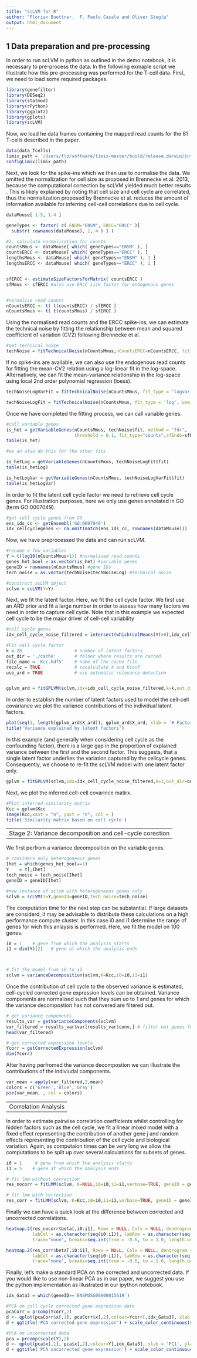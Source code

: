 ```yaml
---
title: "scLVM for R"
author: "Florian Buettner,  F. Paolo Casale and Oliver Stegle"
output: html_document
---
```


1 Data preparation and pre-processing
---
In order to run scLVM in python as outlined in the demo notebook, it is necessary to pre-process the data. In the following exmaple script we illustrate how this pre-processing was performed for the T-cell data.
First, we need to load some required packages.

```r
library(genefilter)
library(DESeq2)
library(statmod)
library(rPython)
library(ggplot2)
library(gplots)
library(scLVM)
```

Now, we load he data frames containing the mapped read counts for the 81 T-cells described in the paper.
```r
data(data_Tcells)
limix_path = '/Users/flo/software/limix-master/build/release.darwin/interfaces/python'
configLimix(limix_path)
```

Next, we look for the spike-ins which we then use to normalise the data. We omitted the normalization for cell size as proposed in Brennecke et al. 2013, because the computational correction by scLVM yielded much better results . This is likely explained by noting that cell size and cell cycle are correlated, thus the normalization proposed by Brennecke et al. reduces the amount of information available for inferring cell-cell correlations due to cell cycle.

```r
dataMouse[ 1:5, 1:4 ]

geneTypes <- factor( c( ENSM="ENSM", ERCC="ERCC" )[
  substr( rownames(dataMouse), 1, 4 ) ] )

#2. calculate normalisation for counts
countsMmus <- dataMouse[ which( geneTypes=="ENSM" ), ]
countsERCC <- dataMouse[ which( geneTypes=="ERCC" ), ]
lengthsMmus <- dataMouse[ which( geneTypes=="ENSM" ), 1 ]
lengthsERCC <- dataMouse[ which( geneTypes=="ERCC" ), 1 ]


sfERCC <- estimateSizeFactorsForMatrix( countsERCC )
sfMmus <- sfERCC #also use ERCC size factor for endogenous genes


#normalise read counts
nCountsERCC <- t( t(countsERCC) / sfERCC )
nCountsMmus <- t( t(countsMmus) / sfERCC )

```

Using the normalised read counts and the ERCC spike-ins, we can estimate the technical noise by fitting the relationship between mean and squared coefficient of variation (CV2) following Brennecke et al.

```r
#get technical noise
techNoise = fitTechnicalNoise(nCountsMmus,nCountsERCC=nCountsERCC, fit_type = 'counts')  

```

If no spike-ins are available, we can also use the endogenous read counts for fitting the mean-CV2 relation using a log-linear fit in the log-space. Alternatively, we can fit the mean-variance relationship in the log-space using local 2nd order polynomial regression (loess).

```r
techNoiseLogVarFit = fitTechnicalNoise(nCountsMmus, fit_type = 'logvar', use_ERCC = FALSE) 

techNoiseLogFit = fitTechnicalNoise(nCountsMmus, fit_type = 'log', use_ERCC = FALSE) 

```

Once we have completed the fitting process, we can call variable genes.

```r
#call variable genes
is_het = getVariableGenes(nCountsMmus, techNoise$fit, method = "fdr", 
                          threshold = 0.1, fit_type="counts",sfEndo=sfMmus, sfERCC=sfERCC)
table(is_het)

#we an also do this for the other fits

is_hetLog = getVariableGenes(nCountsMmus, techNoiseLogFit$fit)
table(is_hetLog)

is_hetLogVar = getVariableGenes(nCountsMmus, techNoiseLogVarFit$fit)
table(is_hetLogVar)

``` 


In order to fit the latent cell cycle factor we need to retrieve cell cycle genes. For illustration purposes, here we only use genes annotated in GO (term GO:0007049).

```r

#get cell cycle genes from GO 
ens_ids_cc <- getEnsembl('GO:0007049')
idx_cellcyclegenes <- na.omit(match(ens_ids_cc, rownames(dataMouse)))
```


Now, we have preprocessed the data and can run scLVM.
```r


#rename a few variables
Y = t(log10(nCountsMmus+1)) #normalised read counts
genes_het_bool = as.vector(is_het) #variable genes
geneID = rownames(nCountsMmus) #gene IDs
tech_noise = as.vector(techNoise$techNoiseLog) #technical noise

#construct scLVM object
sclvm = scLVM(Y=Y)
```

Next, we fit the latent factor. Here, we fit the cell cycle factor. We first use an ARD prior and fit a large number in order to assess how many factors we need in order to capture cell cycle. Note that in this example we expected cell cycle to be the major driver of cell-cell variability

```r
#cell cycle genes
idx_cell_cycle_noise_filtered = intersect(which(colMeans(Y)>0),idx_cellcyclegenes)

#Fit cell cycle factor
k = 20                    # number of latent factors
out_dir = './cache'       # folder where results are cached
file_name = 'Kcc.hdf5'    # name of the cache file
recalc = TRUE             # recalculate X and Kconf
use_ard = TRUE            # use automatic relevance detection


gplvm_ard = fitGPLVM(sclvm,idx=idx_cell_cycle_noise_filtered,k=k,out_dir=out_dir,file_name=file_name,recalc=recalc, use_ard=use_ard)
```


In order to establish the number of latent factors used to model the cell-cell covariance we plot the variance contributions of the individual latent factors.

```r
plot(seq(1, length(gplvm_ard$X_ard)), gplvm_ard$X_ard, xlab = '# Factor', ylab = 'Variance explained')
title('Variance explained by latent factors')
```

In this example (and generally when considering cell cycle as the confounding factor), there is a large gap in the proportion of explained variance between the first and the second factor. This suggests, that a single latent factor underlies the variation captured by the cellcycle genes. Consequently, we choose to re-fit the scLVM mdoel with one latent factor only.

```r
gplvm = fitGPLVM(sclvm,idx=idx_cell_cycle_noise_filtered,k=1,out_dir=out_dir,file_name=file_name,recalc=TRUE, use_ard=FALSE)
```

Next, we plot the inferred cell-cell covarince matirx.

```r
#Plot inferred similarity matrix
Kcc = gplvm$Kcc
image(Kcc,xaxt = "n", yaxt = "n", col = )
title('Similarity matrix based on cell cycle')
```

---
Stage 2: Variance decomposition and cell-cycle corection
---

We first perfrom a variance decomposition on the variable genes.

```r
# considers only heterogeneous genes
Ihet = which(genes_het_bool==1)
Y    = Y[,Ihet]
tech_noise = tech_noise[Ihet]
geneID = geneID[Ihet]

#new instance of sclvm with heterogeneous genes only
sclvm = scLVM(Y=Y,geneID=geneID,tech_noise=tech_noise)
```

The computation time for the next step can be substantial. If large datasets are considerd, it may be advisable to distribute these calculations on a high performance compute cluster. In this case i0 and i1 determine the range of genes for wich this anlaysis is performed. Here, we fit the model on 100 genes.

```r
i0 = 1    # gene from which the analysis starts
i1 = dim(Y)[2]   # gene at which the analysis ends



# fit the model from i0 to i1
sclvm = varianceDecomposition(sclvm,K=Kcc,i0=i0,i1=i1)
```

Once the contribution of cell cycle to the observed variance is estimated, cell-cycled corrected gene expression levels can be obtained. Variance components are normalised such that they sum uo to 1 and genes for which the variance decompostion has not convered are filtered out.

```r

# get variance components
results_var = getVarianceComponents(sclvm)
var_filtered = results_var$var[results_var$conv,] # filter out genes for which vd has not converged
head(var_filtered)

# get corrected expression levels
Ycorr = getCorrectedExpression(sclvm)
dim(Ycorr)

```

After having perfromed the variance decompostion we can illustrate the contributions of the indiviudal components.

```r
var_mean = apply(var_filtered,2,mean)
colors = c('Green','Blue','Gray')
pie(var_mean, , col = colors)
```

---
Correlation Analysis
---
In order to estimate pairwise correlation coefficients whilst controlling for hidden factors such as the cell cycle, we fit a linear mixed model with a fixed effect representing the contribution of another gene j and random effects representing the contribution of the cell cycle and biological variation.
Again, as computaion times can be very long we allow the computations to be split up over several calculations for subsets of genes.

```r
i0 = 1     # gene from which the analysis starts
i1 = 5    # gene at which the analysis ends

# fit lmm without correction
res_nocorr = fitLMM(sclvm, K=NULL,i0=i0,i1=i1,verbose=TRUE, geneID = geneID)

# fit lmm with correction
res_corr = fitLMM(sclvm, K=Kcc,i0=i0,i1=i1,verbose=TRUE, geneID = geneID)

```

Finally we can have a quick look at the difference between corrected and uncorrected correlations.

```r

heatmap.2(res_nocorr$beta[,i0:i1], Rowv = NULL, Colv = NULL, dendrogram = "none",
          labCol = as.character(seq(i0:i1)), labRow = as.character(seq(i0:i1)),srtCol = 0, key=T,density.info = "none",
          trace="none", breaks=seq.int(from = -0.6, to = 1.0, length.out = 13), main = 'Without Correction')

heatmap.2(res_corr$beta[,i0:i1], Rowv = NULL, Colv = NULL, dendrogram = "none",
          labCol = as.character(seq(i0:i1)), labRow = as.character(seq(i0:i1)),srtCol = 0, key=T,density.info = "none",
          trace="none", breaks=seq.int(from = -0.6, to = 1.0, length.out = 13), main = 'With Correction')
```

Finally, let's make a standard PCA on the corrected and uncorrected data. If you would like to use non-linear PCA as in our paper, we suggest you use the python implementation as illustrated in our ipython notebook.
```r
idx_Gata3 = which(geneID=='ENSMUSG00000015619')

#PCA on cell cycle corrected gene expression data
pcaCorr = prcomp(Ycorr,2)
d <- qplot(pcaCorr$x[,1], pcaCorr$x[,2],colour=Ycorr[,idx_Gata3], xlab = 'PC1', ylab = 'PC2')
d + ggtitle('PCA corrected gene expression') + scale_color_continuous(name ="Gata3")

#PCA on uncorrected data
pca = prcomp(scale(Y),2)
d <- qplot(pca$x[,1], pca$x[,2],colour=Y[,idx_Gata3], xlab = 'PC1', ylab = 'PC2')
d + ggtitle('PCA uncorrected gene expression') + scale_color_continuous(name ="Gata3")




```
